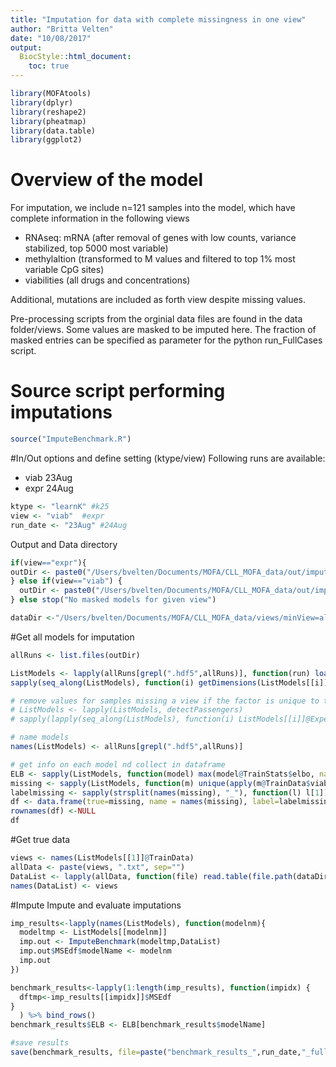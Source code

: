 ```yaml
---
title: "Imputation for data with complete missingness in one view"
author: "Britta Velten"
date: "10/08/2017"
output:
  BiocStyle::html_document:
    toc: true
---
```


```r
library(MOFAtools)
library(dplyr)
library(reshape2)
library(pheatmap)
library(data.table)
library(ggplot2)
```

# Overview of the model

For imputation, we include n=121 samples into the model, which have complete information in the following views

- RNAseq: mRNA (after removal of genes with low counts, variance stabilized, top 5000 most variable)
- methylaltion (transformed to M values and filtered to top 1% most variable CpG sites)
- viabilities (all drugs and concentrations)

Additional, mutations are included as forth view despite missing values.

Pre-processing scripts from the orginial data files are found in the data folder/views.
Some values are masked to be imputed here. The fraction of masked entries can be specified as parameter for the python run_FullCases script.

# Source script performing imputations
```r
source("ImputeBenchmark.R")
```


#In/Out options and define setting (ktype/view)
Following runs are available:

- viab 23Aug
- expr 24Aug

```r
ktype <- "learnK" #k25
view <- "viab"  #expr
run_date <- "23Aug" #24Aug
```

Output and Data directory
```r
if(view=="expr"){
outDir <- paste0("/Users/bvelten/Documents/MOFA/CLL_MOFA_data/out/imputation/FullCases/", run_date)
} else if(view=="viab") {
  outDir <- paste0("/Users/bvelten/Documents/MOFA/CLL_MOFA_data/out/imputation/FullCases/",run_date)
} else stop("No masked models for given view")

dataDir <-"/Users/bvelten/Documents/MOFA/CLL_MOFA_data/views/minView=all/"
```


#Get all models for imputation
```r
allRuns <- list.files(outDir)

ListModels <- lapply(allRuns[grepl(".hdf5",allRuns)], function(run) loadModel(file.path(outDir, run), sortFactors = F))
sapply(seq_along(ListModels), function(i) getDimensions(ListModels[[i]])$K)

# remove values for samples missing a view if the factor is unique to this view (noow taken care of in loadModel)
# ListModels <- lapply(ListModels, detectPassengers)
# sapply(lapply(seq_along(ListModels), function(i) ListModels[[i]]@Expectations$Z$E), function(z) any(is.na(z)))

# name models
names(ListModels) <- allRuns[grepl(".hdf5",allRuns)]

# get info on each model nd collect in dataframe
ELB <- sapply(ListModels, function(model) max(model@TrainStats$elbo, na.rm = T))
missing <- sapply(ListModels, function(m) unique(apply(m@TrainData$viab,1, function(c) sum(is.na(c)))))
labelmissing <- sapply(strsplit(names(missing), "_"), function(l) l[1])
df <- data.frame(true=missing, name = names(missing), label=labelmissing)
rownames(df) <-NULL
df
```

#Get true data
```r
views <- names(ListModels[[1]]@TrainData)
allData <- paste(views, ".txt", sep="")
DataList <- lapply(allData, function(file) read.table(file.path(dataDir, file))) #fread does not support rownames?
names(DataList) <- views
```

#Impute
Impute and evaluate imputations
```r
imp_results<-lapply(names(ListModels), function(modelnm){
  modeltmp <- ListModels[[modelnm]]
  imp.out <- ImputeBenchmark(modeltmp,DataList)
  imp.out$MSEdf$modelName <- modelnm
  imp.out
}) 

benchmark_results<-lapply(1:length(imp_results), function(impidx) {
  dftmp<-imp_results[[impidx]]$MSEdf
}
  ) %>% bind_rows()
benchmark_results$ELB <- ELB[benchmark_results$modelName]

#save results
save(benchmark_results, file=paste("benchmark_results_",run_date,"_full_",view,"_rmPassengers_",ktype,".RData", sep=""))
```

